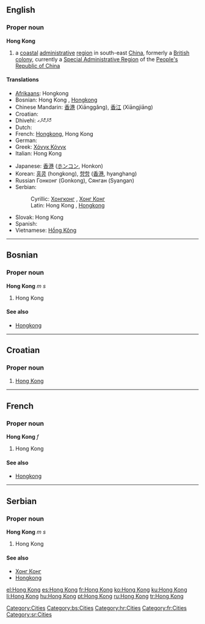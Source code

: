 {{wikipedia}}
{{see|Hongkong|Hong-Kong|Hồng Kông}}
==English==
{{wikipedia}}

===Proper noun===
'''Hong Kong'''

# a [[coastal]] [[administrative]] [[region]] in south-east [[China]], formerly a [[British]] [[colony]], currently a [[Special Administrative Region]] of the [[People's Republic of China]]

====Translations====
{{top}}
* [[Afrikaans]]: Hongkong
* Bosnian: Hong Kong {{m}}, [[Hongkong]] {{m}}
* Chinese Mandarin: [[香港]] (Xiānggǎng), [[香江]] (Xiāngjiāng)
* Croatian: {{t-|hr|Hong Kong|m}}
* Dhivehi: ހޮންކޮންގ
* Dutch: {{t-|nl|Hongkong}}
* French: [[Hongkong]], Hong Kong {{f}}
* German: {{t-|de|Hongkong}}
* Greek: [[Χόνγκ Κόνγκ]]
* Italian: Hong Kong {{f}}
{{mid}}
* Japanese: [[香港]] ([[ホンコン]], Honkon)
* Korean: [[홍콩]] (hongkong), [[향항]] ([[香港]], hyanghang)
* Russian Гонконг (Gonkong), Сянган (Syangan)
* Serbian:
*: Cyrillic: [[Хонгконг]] {{m}}, [[Хонг Конг]] {{m}}
*: Latin: Hong Kong {{m}}, [[Hongkong]] {{m}}
* Slovak: Hong Kong {{m}}
* Spanish: {{t-|es|Hong-Kong}}
* Vietnamese: [[Hồng Kông]]
{{bottom}}

[[Category:Cities]]

----

==Bosnian==

===Proper noun===
'''Hong Kong''' ''m s''

# Hong Kong

====See also====
* [[Hongkong#Bosnian|Hongkong]]

[[Category:bs:Cities]]

----

==Croatian==

===Proper noun===
{{infl|hr|proper noun|g=m}}

# [[#English|Hong Kong]]

[[Category:hr:Cities]]

----

==French==

===Proper noun===
'''Hong Kong''' ''f''

# Hong Kong

====See also====
* [[Hongkong#French|Hongkong]]

[[Category:fr:Cities]]

----

==Serbian==

===Proper noun===
'''Hong Kong''' ''m s''

# Hong Kong

====See also====
* [[Хонг Конг#Serbian|Хонг Конг]]
* [[Hongkong#Serbian|Hongkong]]

[[Category:sr:Cities]]

[[el:Hong Kong]]
[[es:Hong Kong]]
[[fr:Hong Kong]]
[[ko:Hong Kong]]
[[ku:Hong Kong]]
[[li:Hong Kong]]
[[hu:Hong Kong]]
[[pt:Hong Kong]]
[[ru:Hong Kong]]
[[tr:Hong Kong]]